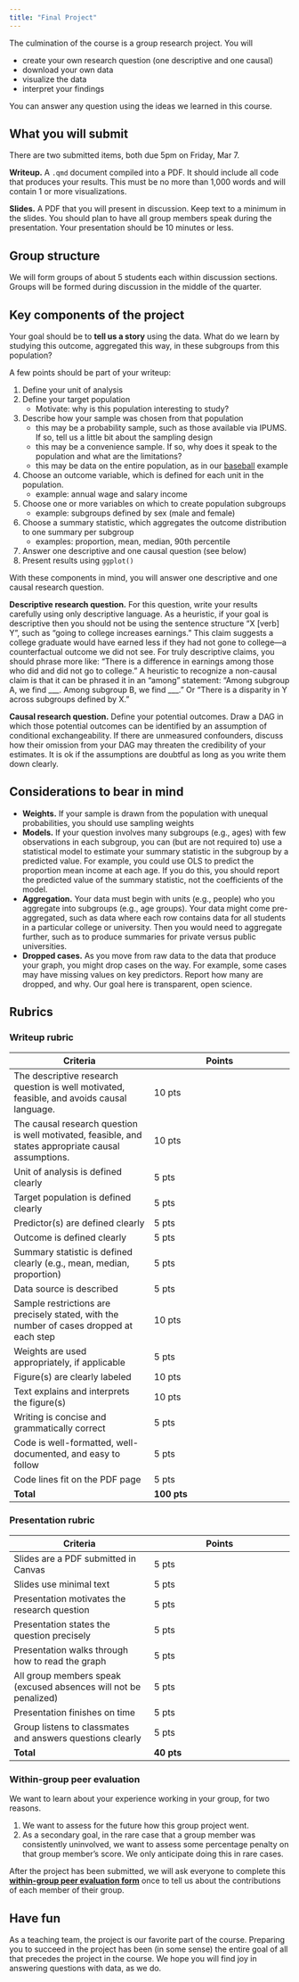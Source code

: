 ```yaml
---
title: "Final Project"
---
```


The culmination of the course is a group research project. You will

- create your own research question (one descriptive and one causal)
- download your own data
- visualize the data
- interpret your findings

You can answer any question using the ideas we learned in this course.

## What you will submit

There are two submitted items, both due 5pm on Friday, Mar 7.

**Writeup.** A `.qmd` document compiled into a PDF. It should include all code that produces your results. This must be no more than 1,000 words and will contain 1 or more visualizations.

**Slides.** A PDF that you will present in discussion. Keep text to a minimum in the slides. You should plan to have all group members speak during the presentation. Your presentation should be 10 minutes or less.

## Group structure

We will form groups of about 5 students each within discussion sections. Groups will be formed during discussion in the middle of the quarter.

## Key components of the project

Your goal should be to **tell us a story** using the data. What do we learn by studying this outcome, aggregated this way, in these subgroups from this population?

A few points should be part of your writeup:

1) Define your unit of analysis
2) Define your target population
     - Motivate: why is this population interesting to study?
3) Describe how your sample was chosen from that population
     - this may be a probability sample, such as those available via IPUMS. If so, tell us a little bit about the sampling design
     - this may be a convenience sample. If so, why does it speak to the population and what are the limitations?
     - this may be data on the entire population, as in our [baseball](../topics/sampling.qmd#sec-baseball) example
4) Choose an outcome variable, which is defined for each unit in the population.
     - example: annual wage and salary income
5) Choose one or more variables on which to create population subgroups
     - example: subgroups defined by sex (male and female)
6) Choose a summary statistic, which aggregates the outcome distribution to one summary per subgroup
     - examples: proportion, mean, median, 90th percentile
7) Answer one descriptive and one causal question (see below)
8) Present results using `ggplot()`

With these components in mind, you will answer one descriptive and one causal research question.

**Descriptive research question.** For this question, write your results carefully using only descriptive language. As a heuristic, if your goal is descriptive then you should not be using the sentence structure "X [verb] Y", such as "going to college increases earnings." This claim suggests a college graduate would have earned less if they had not gone to college---a counterfactual outcome we did not see. For truly descriptive claims, you should phrase more like: "There is a difference in earnings among those who did and did not go to college." A heuristic to recognize a non-causal claim is that it can be phrased it in an "among" statement: "Among subgroup A, we find \_\_\_. Among subgroup B, we find \_\_\_." Or "There is a disparity in Y across subgroups defined by X."

**Causal research question.** Define your potential outcomes. Draw a DAG in which those potential outcomes can be identified by an assumption of conditional exchangeability. If there are unmeasured confounders, discuss how their omission from your DAG may threaten the credibility of your estimates. It is ok if the assumptions are doubtful as long as you write them down clearly.

## Considerations to bear in mind

- **Weights.** If your sample is drawn from the population with unequal probabilities, you should use sampling weights
- **Models.** If your question involves many subgroups (e.g., ages) with few observations in each subgroup, you can (but are not required to) use a statistical model to estimate your summary statistic in the subgroup by a predicted value. For example, you could use OLS to predict the proportion mean income at each age. If you do this, you should report the predicted value of the summary statistic, not the coefficients of the model.
- **Aggregation.** Your data must begin with units (e.g., people) who you aggregate into subgroups (e.g., age groups). Your data might come pre-aggregated, such as data where each row contains data for all students in a particular college or university. Then you would need to aggregate further, such as to produce summaries for private versus public universities.
- **Dropped cases.** As you move from raw data to the data that produce your graph, you might drop cases on the way. For example, some cases may have missing values on key predictors. Report how many are dropped, and why. Our goal here is transparent, open science.

## Rubrics

### Writeup rubric

| Criteria	| Points |
|---|---|
|The descriptive research question is well motivated, feasible, and avoids causal language.	| 10 pts	 |
|The causal research question is well motivated, feasible, and states appropriate causal assumptions.	| 10 pts	 |
|Unit of analysis is defined clearly	| 5 pts	 |
|Target population is defined clearly	| 5 pts	 |
|Predictor(s) are defined clearly	| 5 pts	 |
|Outcome is defined clearly	| 5 pts	 |
|Summary statistic is defined clearly (e.g., mean, median, proportion)	| 5 pts	 |
|Data source is described	| 5 pts	 |
|Sample restrictions are precisely stated, with the number of cases dropped at each step	| 10 pts	 |
|Weights are used appropriately, if applicable	| 5 pts	 |
|Figure(s) are clearly labeled	| 10 pts	 |
|Text explains and interprets the figure(s)	| 10 pts	 |
|Writing is concise and grammatically correct	| 5 pts	 |
|Code is well-formatted, well-documented, and easy to follow	| 5 pts	 |
|Code lines fit on the PDF page	| 5 pts	 |
| **Total** | **100 pts** |

### Presentation rubric

| Criteria	| Points |
|---|---|
| Slides are a PDF submitted in Canvas |	5 pts	 |
| Slides use minimal text |	5 pts	 |
| Presentation motivates the research question |	5 pts	 |
| Presentation states the question precisely |	5 pts	 |
| Presentation walks through how to read the graph |	5 pts	 |
| All group members speak (excused absences will not be penalized) |	5 pts	 |
| Presentation finishes on time |	5 pts	 |
| Group listens to classmates and answers questions clearly |	5 pts	 |
| **Total** | **40 pts** |	

### Within-group peer evaluation

We want to learn about your experience working in your group, for two reasons.

1) We want to assess for the future how this group project went.
2) As a secondary goal, in the rare case that a group member was consistently uninvolved, we want to assess some percentage penalty on that group member's score. We only anticipate doing this in rare cases.

After the project has been submitted, we will ask everyone to complete this [**within-group peer evaluation form**](https://docs.google.com/forms/d/e/1FAIpQLSdIdrmZWVoAY8rpVf4_knaILO0DRPx9sMejIyAIUVC24P0R1g/viewform?usp=dialog) once to tell us about the contributions of each member of their group.

## Have fun

As a teaching team, the project is our favorite part of the course. Preparing you to succeed in the project has been (in some sense) the entire goal of all that precedes the project in the course. We hope you will find joy in answering questions with data, as we do.



